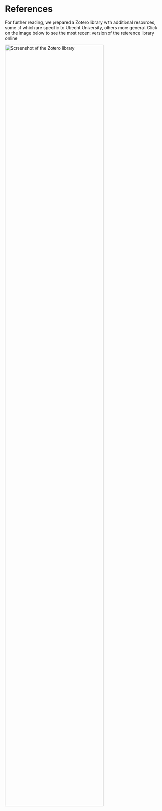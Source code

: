 # References {#references}

For further reading, we prepared a Zotero library with additional resources, some
of which are specific to Utrecht University, others more general. Click on the 
image below to see the most recent version of the reference library online.

<a href="https://www.zotero.org/groups/2554340/data_privacy_uu/library" target="_blank"><img src="img/zoterolibrary.png" alt="Screenshot of the Zotero library" height="80%"/></a>